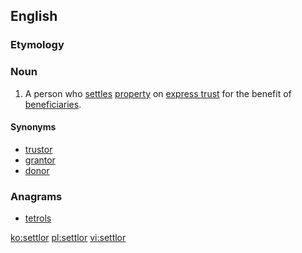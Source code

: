 ==English==

===Etymology===
{{suffix|settle|or}}

===Noun===
{{wikipedia}}
{{en-noun}}

# {{context|legal}} A person who [[settle]]s [[property]] on [[express trust]] for the benefit of [[beneficiary|beneficiaries]].

====Synonyms====
* [[trustor]]
* [[grantor]]
* [[donor]]

===Anagrams===
* [[tetrols#English|tetrols]]

[[ko:settlor]]
[[pl:settlor]]
[[vi:settlor]]